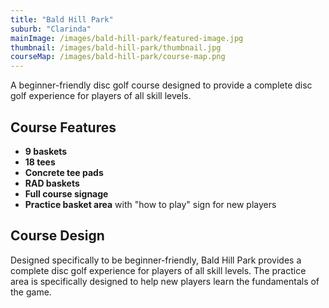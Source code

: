 ```yaml
---
title: "Bald Hill Park"
suburb: "Clarinda"
mainImage: /images/bald-hill-park/featured-image.jpg
thumbnail: /images/bald-hill-park/thumbnail.jpg
courseMap: /images/bald-hill-park/course-map.png
---
```


A beginner-friendly disc golf course designed to provide a complete disc golf experience for players of all skill levels.

## Course Features
- **9 baskets**
- **18 tees**
- **Concrete tee pads**
- **RAD baskets**
- **Full course signage**
- **Practice basket area** with "how to play" sign for new players

## Course Design
Designed specifically to be beginner-friendly, Bald Hill Park provides a complete disc golf experience for players of all skill levels. The practice area is specifically designed to help new players learn the fundamentals of the game.
